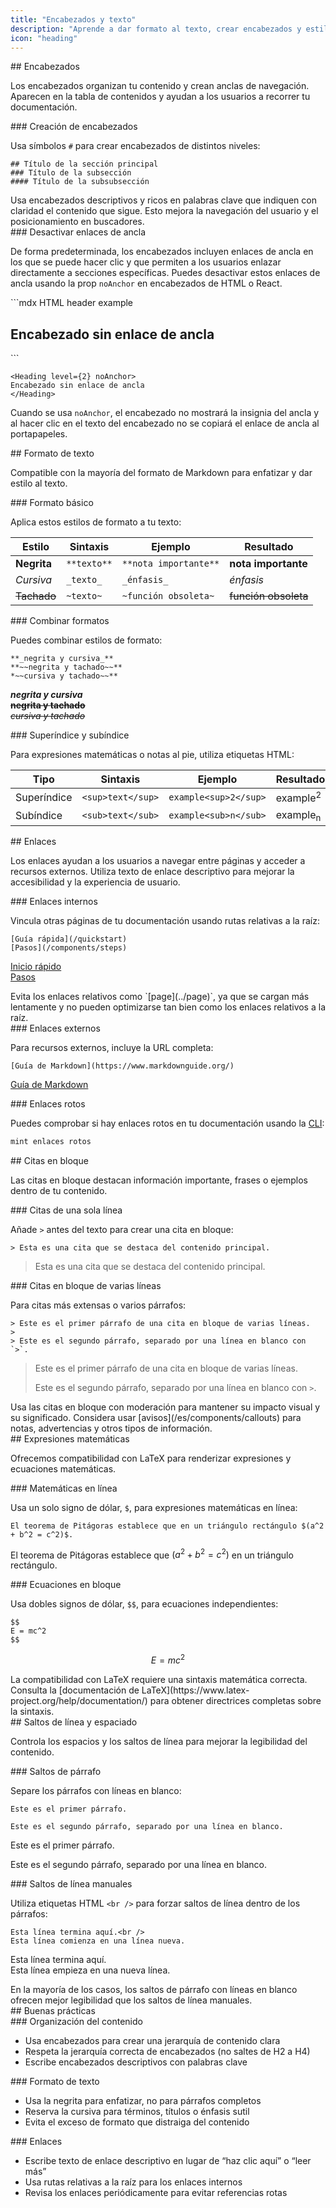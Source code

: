 ```yaml
---
title: "Encabezados y texto"
description: "Aprende a dar formato al texto, crear encabezados y estilizar el contenido"
icon: "heading"
---
```


<div id="headers">
  ## Encabezados
</div>

Los encabezados organizan tu contenido y crean anclas de navegación. Aparecen en la tabla de contenidos y ayudan a los usuarios a recorrer tu documentación.

<div id="creating-headers">
  ### Creación de encabezados
</div>

Usa símbolos `#` para crear encabezados de distintos niveles:

```mdx
## Título de la sección principal
### Título de la subsección
#### Título de la subsubsección
```

<Tip>
  Usa encabezados descriptivos y ricos en palabras clave que indiquen con claridad el contenido que sigue. Esto mejora la navegación del usuario y el posicionamiento en buscadores.
</Tip>

<div id="disabling-anchor-links">
  ### Desactivar enlaces de ancla
</div>

De forma predeterminada, los encabezados incluyen enlaces de ancla en los que se puede hacer clic y que permiten a los usuarios enlazar directamente a secciones específicas. Puedes desactivar estos enlaces de ancla usando la prop `noAnchor` en encabezados de HTML o React.

<CodeGroup>
  ```mdx HTML header example
  <h2 noAnchor>
  Encabezado sin enlace de ancla
  </h2>
  ```

  ```mdx React header example
  <Heading level={2} noAnchor>
  Encabezado sin enlace de ancla
  </Heading>
  ```
</CodeGroup>

Cuando se usa `noAnchor`, el encabezado no mostrará la insignia del ancla y al hacer clic en el texto del encabezado no se copiará el enlace de ancla al portapapeles.

<div id="text-formatting">
  ## Formato de texto
</div>

Compatible con la mayoría del formato de Markdown para enfatizar y dar estilo al texto.

<div id="basic-formatting">
  ### Formato básico
</div>

Aplica estos estilos de formato a tu texto:

| Estilo | Sintaxis | Ejemplo | Resultado |
|-------|--------|---------|--------|
| **Negrita** | `**texto**` | `**nota importante**` | **nota importante** |
| *Cursiva* | `_texto_` | `_énfasis_` | *énfasis* |
| ~~Tachado~~ | `~texto~` | `~función obsoleta~` | ~~función obsoleta~~ |

<div id="combining-formats">
  ### Combinar formatos
</div>

Puedes combinar estilos de formato:

```mdx
**_negrita y cursiva_**
**~~negrita y tachado~~**
*~~cursiva y tachado~~**
```

***negrita y cursiva***<br />
**~~negrita y tachado~~**<br />
*~~cursiva y tachado~~*

<div id="superscript-and-subscript">
  ### Superíndice y subíndice
</div>

Para expresiones matemáticas o notas al pie, utiliza etiquetas HTML:

| Tipo | Sintaxis | Ejemplo | Resultado |
|------|--------|---------|--------|
| Superíndice | `<sup>text</sup>` | `example<sup>2</sup>` | example<sup>2</sup> |
| Subíndice | `<sub>text</sub>` | `example<sub>n</sub>` | example<sub>n</sub> |

<div id="links">
  ## Enlaces
</div>

Los enlaces ayudan a los usuarios a navegar entre páginas y acceder a recursos externos. Utiliza texto de enlace descriptivo para mejorar la accesibilidad y la experiencia de usuario.

<div id="internal-links">
  ### Enlaces internos
</div>

Vincula otras páginas de tu documentación usando rutas relativas a la raíz:

```mdx
[Guía rápida](/quickstart)
[Pasos](/components/steps)
```

[Inicio rápido](/es/quickstart)<br />
[Pasos](/es/components/steps)

<Note>
  Evita los enlaces relativos como `[page](../page)`, ya que se cargan más lentamente y no pueden optimizarse tan bien como los enlaces relativos a la raíz.
</Note>

<div id="external-links">
  ### Enlaces externos
</div>

Para recursos externos, incluye la URL completa:

```mdx
[Guía de Markdown](https://www.markdownguide.org/)
```

[Guía de Markdown](https://www.markdownguide.org/)

<div id="broken-links">
  ### Enlaces rotos
</div>

Puedes comprobar si hay enlaces rotos en tu documentación usando la [CLI](/es/installation):

```bash
mint enlaces rotos
```

<div id="blockquotes">
  ## Citas en bloque
</div>

Las citas en bloque destacan información importante, frases o ejemplos dentro de tu contenido.

<div id="single-line-blockquotes">
  ### Citas de una sola línea
</div>

Añade `>` antes del texto para crear una cita en bloque:

```mdx
> Esta es una cita que se destaca del contenido principal.
```

> Esta es una cita que se destaca del contenido principal.

<div id="multi-line-blockquotes">
  ### Citas en bloque de varias líneas
</div>

Para citas más extensas o varios párrafos:

```mdx
> Este es el primer párrafo de una cita en bloque de varias líneas.
>
> Este es el segundo párrafo, separado por una línea en blanco con `>`.
```

> Este es el primer párrafo de una cita en bloque de varias líneas.
>
> Este es el segundo párrafo, separado por una línea en blanco con `>`.

<Tip>
  Usa las citas en bloque con moderación para mantener su impacto visual y su significado. Considera usar [avisos](/es/components/callouts) para notas, advertencias y otros tipos de información.
</Tip>

<div id="mathematical-expressions">
  ## Expresiones matemáticas
</div>

Ofrecemos compatibilidad con LaTeX para renderizar expresiones y ecuaciones matemáticas.

<div id="inline-math">
  ### Matemáticas en línea
</div>

Usa un solo signo de dólar, `$`, para expresiones matemáticas en línea:

```mdx
El teorema de Pitágoras establece que en un triángulo rectángulo $(a^2 + b^2 = c^2)$.
```

El teorema de Pitágoras establece que $(a^2 + b^2 = c^2)$ en un triángulo rectángulo.

<div id="block-equations">
  ### Ecuaciones en bloque
</div>

Usa dobles signos de dólar, `$$`, para ecuaciones independientes:

```mdx
$$
E = mc^2
$$
```

$$
E = mc^2
$$

<Info>
  La compatibilidad con LaTeX requiere una sintaxis matemática correcta. Consulta la [documentación de LaTeX](https://www.latex-project.org/help/documentation/) para obtener directrices completas sobre la sintaxis.
</Info>

<div id="line-breaks-and-spacing">
  ## Saltos de línea y espaciado
</div>

Controla los espacios y los saltos de línea para mejorar la legibilidad del contenido.

<div id="paragraph-breaks">
  ### Saltos de párrafo
</div>

Separe los párrafos con líneas en blanco:

```mdx
Este es el primer párrafo.

Este es el segundo párrafo, separado por una línea en blanco.
```

Este es el primer párrafo.

Este es el segundo párrafo, separado por una línea en blanco.

<div id="manual-line-breaks">
  ### Saltos de línea manuales
</div>

Utiliza etiquetas HTML `<br />` para forzar saltos de línea dentro de los párrafos:

```mdx
Esta línea termina aquí.<br />
Esta línea comienza en una línea nueva.
```

Esta línea termina aquí.<br />
Esta línea empieza en una nueva línea.

<Tip>
  En la mayoría de los casos, los saltos de párrafo con líneas en blanco ofrecen mejor legibilidad que los saltos de línea manuales.
</Tip>

<div id="best-practices">
  ## Buenas prácticas
</div>

<div id="content-organization">
  ### Organización del contenido
</div>

* Usa encabezados para crear una jerarquía de contenido clara
* Respeta la jerarquía correcta de encabezados (no saltes de H2 a H4)
* Escribe encabezados descriptivos con palabras clave

<div id="text-formatting">
  ### Formato de texto
</div>

* Usa la negrita para enfatizar, no para párrafos completos
* Reserva la cursiva para términos, títulos o énfasis sutil
* Evita el exceso de formato que distraiga del contenido

<div id="links">
  ### Enlaces
</div>

* Escribe texto de enlace descriptivo en lugar de “haz clic aquí” o “leer más”
* Usa rutas relativas a la raíz para los enlaces internos
* Revisa los enlaces periódicamente para evitar referencias rotas